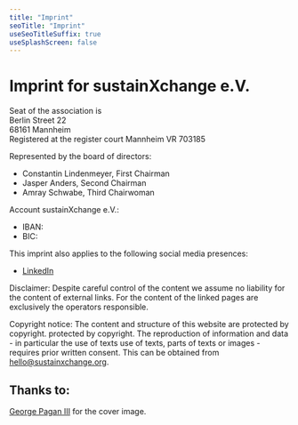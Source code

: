 ```yaml
---
title: "Imprint"
seoTitle: "Imprint"
useSeoTitleSuffix: true
useSplashScreen: false
---
```


# Imprint for sustainXchange e.V.

Seat of the association is  
Berlin Street 22  
68161 Mannheim  
Registered at the register court Mannheim VR 703185

Represented by the board of directors:

- Constantin Lindenmeyer, First Chairman
- Jasper Anders, Second Chairman
- Amray Schwabe, Third Chairwoman

Account sustainXchange e.V.:

- IBAN:
- BIC:

This imprint also applies to the following social media presences:

- [LinkedIn](https://www.linkedin.com/company/sustainxchange/about/)
  <!-- - Twitter: -->

Disclaimer: Despite careful control of the content we assume no
liability for the content of external links. For the content of the linked pages
are exclusively the operators responsible.

Copyright notice: The content and structure of this website are protected by copyright.
protected by copyright. The reproduction of information and data - in particular the use of texts
use of texts, parts of texts or images - requires prior written consent.
This can be obtained from hello@sustainxchange.org.

## Thanks to:

[George Pagan III](https://unsplash.com/@gpthree) for the cover image.
